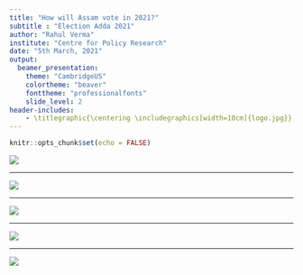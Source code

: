 ```yaml
---
title: "How will Assam vote in 2021?"
subtitle : "Election Adda 2021"
author: "Rahul Verma"
institute: "Centre for Policy Research"
date: "5th March, 2021"
output:
  beamer_presentation:
    theme: "CambridgeUS"
    colortheme: "beaver"
    fonttheme: "professionalfonts"
    slide_level: 2
header-includes:
    - \titlegraphic{\centering \includegraphics[width=10cm]{logo.jpg}}
---
```


```r
knitr::opts_chunk$set(echo = FALSE)
```

![](D:/cpr/elections/assam/assam_map.png)

---


![](D:/cpr/elections/assam/vs_seat.png)


---




![](D:/cpr/elections/assam/strike_rate.png)


---




![](D:/cpr/elections/assam/vs_phase.png)

---

![](D:/cpr/elections/assam/rahul_table.png)








